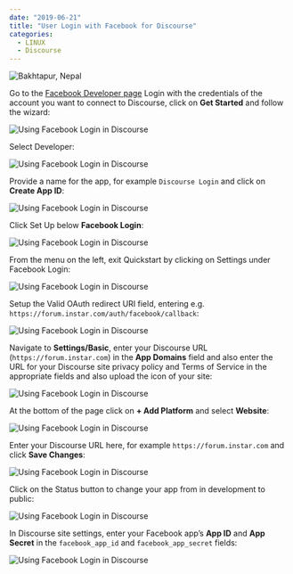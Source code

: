 ```yaml
---
date: "2019-06-21"
title: "User Login with Facebook for Discourse"
categories:
  - LINUX
  - Discourse
---
```


![Bakhtapur, Nepal](./photo-kt456d_645dhfh6dgjkhg4_d.jpg)



Go to the [Facebook Developer page](https://developers.facebook.com/apps) Login with the credentials of the account you want to connect to Discourse, click on __Get Started__ and follow the wizard:


![Using Facebook Login in Discourse](./Use_Facebook_to_Login_to_Discourse_01.png)


Select Developer:


![Using Facebook Login in Discourse](./Use_Facebook_to_Login_to_Discourse_02.png)


Provide a name for the app, for example `Discourse Login` and click on __Create App ID__:


![Using Facebook Login in Discourse](./Use_Facebook_to_Login_to_Discourse_03.png)


Click Set Up below __Facebook Login__:


![Using Facebook Login in Discourse](./Use_Facebook_to_Login_to_Discourse_04.png)


From the menu on the left, exit Quickstart by clicking on Settings under Facebook Login:


![Using Facebook Login in Discourse](./Use_Facebook_to_Login_to_Discourse_05.png)


Setup the Valid OAuth redirect URI field, entering e.g. `https://forum.instar.com/auth/facebook/callback`:


![Using Facebook Login in Discourse](./Use_Facebook_to_Login_to_Discourse_06.png)


Navigate to __Settings/Basic__, enter your Discourse URL (`https://forum.instar.com`) in the __App Domains__ field and also enter the URL for your Discourse site privacy policy and Terms of Service in the appropriate fields and also upload the icon of your site:


![Using Facebook Login in Discourse](./Use_Facebook_to_Login_to_Discourse_07.png)


At the bottom of the page click on __+ Add Platform__ and select __Website__:


![Using Facebook Login in Discourse](./Use_Facebook_to_Login_to_Discourse_08.png)


Enter your Discourse URL here, for example `https://forum.instar.com` and click __Save Changes__:


![Using Facebook Login in Discourse](./Use_Facebook_to_Login_to_Discourse_09.png)


Click on the Status button to change your app from in development to public:


![Using Facebook Login in Discourse](./Use_Facebook_to_Login_to_Discourse_10.png)


In Discourse site settings, enter your Facebook app’s __App ID__ and __App Secret__ in the `facebook_app_id` and `facebook_app_secret` fields:


![Using Facebook Login in Discourse](./Use_Facebook_to_Login_to_Discourse_11.png)
